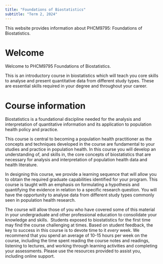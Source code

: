 ```yaml
---
title: "Foundations of Biostatistics"
subtitle: "Term 2, 2024"
---
```


This website provides information about PHCM9795: Foundations of Biostatistics.

# Welcome

Welcome to PHCM9795 Foundations of Biostatistics.

This is an introductory course in biostatistics which will teach you core skills to analyse and present quantitative data from different study types. These are essential skills required in your degree and throughout your career.

# Course information

Biostatistics is a foundational discipline needed for the analysis and interpretation of quantitative information and its application to population health policy and practice.

This course is central to becoming a population health practitioner as the concepts and techniques developed in the course are fundamental to your studies and practice in population health. In this course you will develop an understanding of, and skills in, the core concepts of biostatistics that are necessary for analysis and interpretation of population health data and health literature.

In designing this course, we provide a learning sequence that will allow you to obtain the required graduate capabilities identified for your program. This course is taught with an emphasis on formulating a hypothesis and quantifying the evidence in relation to a specific research question. You will have the opportunity to analyse data from different study types commonly seen in population health research.

The course will allow those of you who have covered some of this material in your undergraduate and other professional education to consolidate your knowledge and skills.  Students exposed to biostatistics for the first time may find the course challenging at times. Based on student feedback, the key to success in this course is to devote time to it *every* week. We recommend that you spend an average of 10-15 hours per week on the course, including the time spent reading the course notes and readings, listening to lectures, and working through learning activities and completing your assessments. Please use the resources provided to assist you, including online support.
